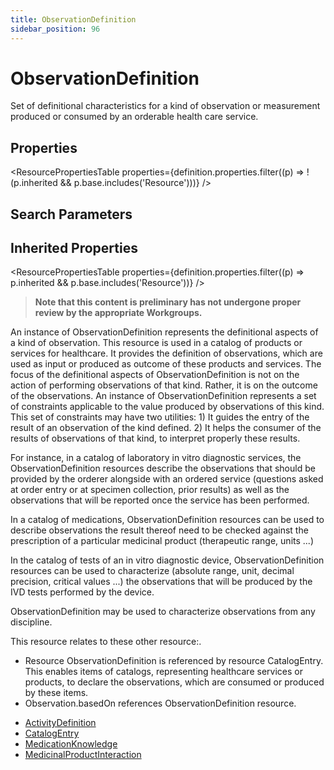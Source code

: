 ```yaml
---
title: ObservationDefinition
sidebar_position: 96
---
```



# ObservationDefinition

Set of definitional characteristics for a kind of observation or measurement produced or consumed by an orderable health care service.

<Tabs queryString="section">
  <TabItem value="schema" label="Schema" default>

## Properties

<ResourcePropertiesTable
  properties={definition.properties.filter((p) => !(p.inherited && p.base.includes('Resource')))}
/>

## Search Parameters

<SearchParamsTable searchParams={definition.searchParameters} />

## Inherited Properties

<ResourcePropertiesTable properties={definition.properties.filter((p) => p.inherited && p.base.includes('Resource'))} />

  </TabItem>
<TabItem value="usage" label="Usage">
<div> <a name="bnc"> </a>  <blockquote class="stu-note">   <a name="dstu"></a> <strong>Note that this content is preliminary has not undergone proper review by the appropriate Workgroups.</strong> </blockquote>   <p> An instance of <Link to="/docs/api/fhir/resources/observationdefinition">ObservationDefinition</Link> represents the definitional aspects of a kind of observation. This resource is used in a catalog of products or services for healthcare. It provides the definition of observations, which are used as input or produced as outcome of these products and services. The focus of the definitional aspects of <Link to="/docs/api/fhir/resources/observationdefinition">ObservationDefinition</Link> is not on the action of performing observations of that kind. Rather, it is on the outcome of the observations. An instance of <Link to="/docs/api/fhir/resources/observationdefinition">ObservationDefinition</Link> represents a set of constraints applicable to the value produced by observations of this kind. This set of constraints may have two utilities: 1) It guides the entry of the result of an observation of the kind defined. 2) It helps the consumer of the results of observations of that kind, to interpret properly these results. </p> <p> For instance, in a catalog of laboratory in vitro diagnostic services, the <Link to="/docs/api/fhir/resources/observationdefinition">ObservationDefinition</Link> resources describe the observations that should be provided by the orderer alongside with an ordered service (questions asked at order entry or at specimen collection, prior results) as well as the observations that will be reported once the service has been performed. </p> <p> In a catalog of medications, <Link to="/docs/api/fhir/resources/observationdefinition">ObservationDefinition</Link> resources can be used to describe observations the result thereof need to be checked against the prescription of a particular medicinal product (therapeutic range, units ...) </p> <p> In the catalog of tests of an in vitro diagnostic device, <Link to="/docs/api/fhir/resources/observationdefinition">ObservationDefinition</Link> resources can be used to characterize (absolute range, unit, decimal precision, critical values ...) the observations that will be produced by the IVD tests performed by the device. </p> <p> <Link to="/docs/api/fhir/resources/observationdefinition">ObservationDefinition</Link> may be used to characterize observations from any discipline. </p> </div>
</TabItem>
<TabItem value="relationships" label="Relationships">
<div>  <p> This resource relates to these other resource:. </p>  <ul>   <li>Resource <Link to="/docs/api/fhir/resources/observationdefinition">ObservationDefinition</Link> is referenced by resource <Link to="/docs/api/fhir/resources/catalogentry">CatalogEntry</Link>. This enables items of catalogs, representing healthcare services or products, to declare the observations, which are consumed or produced by these items.</li>  <li>Observation.basedOn references <Link to="/docs/api/fhir/resources/observationdefinition">ObservationDefinition</Link> resource.</li>   </ul> </div>
</TabItem>

<TabItem value="referencedBy" label="Referenced By">
<ul><li><a href="/docs/api/fhir/resources/activitydefinition">ActivityDefinition</a></li>
<li><a href="/docs/api/fhir/resources/catalogentry">CatalogEntry</a></li>
<li><a href="/docs/api/fhir/resources/medicationknowledge">MedicationKnowledge</a></li>
<li><a href="/docs/api/fhir/resources/medicinalproductinteraction">MedicinalProductInteraction</a></li></ul>
</TabItem>
</Tabs>
